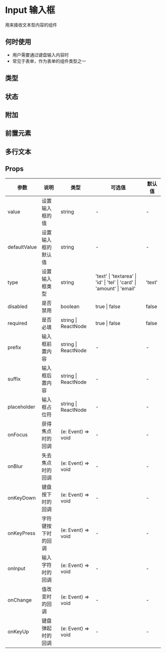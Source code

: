 # Input 输入框

用来接收文本型内容的组件

## 何时使用

- 用户需要通过键盘输入内容时
- 常见于表单，作为表单的组件类型之一

## 类型


<DemoType />

## 状态


<DemoState />

## 附加


<DemoOther />

## 前置元素


<DemoPosition />

## 多行文本


<DemoTextarea />


## Props

| 参数                                            | 说明               | 类型                | 可选值                                                                 | 默认值 |
| ----------------------------------------------- | ------------------ | ------------------- | ---------------------------------------------------------------------- | ------ |
| value                                           | 设置输入框的值     | string              | -                                                                      | -      |
| defaultValue<Badge type='feature' text='new' /> | 设置输入框的默认值 | string              | -                                                                      | -      |
| type                                            | 设置输入框类型     | string              | 'text' \| 'textarea' \| 'id' \| 'tel' \| 'card' \| 'amount' \| 'email' | 'text' |
| disabled                                        | 是否禁用           | boolean             | true \| false                                                          | false  |
| required                                        | 是否必填           | string \| ReactNode | true \| false                                                          | false  |
| prefix                                          | 输入框前置内容     | string \| ReactNode | -                                                                      | -      |
| suffix                                          | 输入框后置内容     | string \| ReactNode | -                                                                      | -      |
| placeholder                                     | 输入框占位符       | string \| ReactNode | -                                                                      | -      |
| onFocus                                         | 获得焦点时的回调   | (e: Event) => void  | -                                                                      | -      |
| onBlur                                          | 失去焦点时的回调   | (e: Event) => void  | -                                                                      | -      |
| onKeyDown                                       | 键盘按下时的回调   | (e: Event) => void  | -                                                                      | -      |
| onKeyPress                                      | 字符键按下时的回调 | (e: Event) => void  | -                                                                      | -      |
| onInput                                         | 输入字符时的回调   | (e: Event) => void  | -                                                                      | -      |
| onChange                                        | 值改变时的回调     | (e: Event) => void  | -                                                                      | -      |
| onKeyUp                                         | 键盘弹起时的回调   | (e: Event) => void  | -                                                                      | -      |
